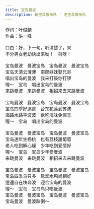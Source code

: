 ```yaml
---
title: 宝岛曼波
description: 新宝岛康乐队 - 老宝岛康乐队
---
```


作词：叶俊麟<br />作曲：洪一峰<br /><br />口白：好，下一句，听清楚了，来<br />不分男女老幼快出来呦！　荷呀！<br /><br />宝岛曼波　曼波宝岛　宝岛曼波　曼波宝岛<br />宝岛天清云薄薄　南部妹妹娶兄哥<br />唱出宝岛的曼波　我来打鼓你打锣<br />喔～　宝岛　唱出宝岛的曼波<br />来跳曼波　来跳曼波　相招来去来跳曼波<br /><br />宝岛曼波　曼波宝岛　宝岛曼波　曼波宝岛<br />宝岛四季好迄逃　台东花莲到苏澳<br />海路水路平波波　欲吃海味免惊无<br />喔～　宝岛　唱出宝岛的曼波<br /><br />宝岛曼波　曼波宝岛　宝岛曼波　曼波宝岛<br />宝岛透年生杨桃　也有荔枝甜葡萄<br />老人吃到解心燥　少年吃到爱情好<br />喔～　宝岛　宝岛少年爱曼波<br />来跳曼波　来跳曼波　相招来去来跳曼波<br /><br />宝岛曼波　曼波宝岛　宝岛曼波　曼波宝岛<br />宝岛四季鸟只多　鸳鸯水鸭尚相好<br />逍遥自在块奔波　迎合宝岛的曼波<br />喔～　宝岛　宝岛鸟只唱曼波<br />宝岛曼波　曼波宝岛　宝岛曼波　曼波宝岛<br />宝岛曼波　曼波跌倒～